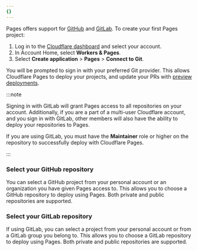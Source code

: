 ```yaml
---
{}
---
```


Pages offers support for [GitHub](https://github.com/) and [GitLab](https://gitlab.com/). To create your first Pages project:

1. Log in to the [Cloudflare dashboard](https://dash.cloudflare.com/) and select your account.
2. In Account Home, select **Workers & Pages**.
3. Select **Create application** > **Pages** > **Connect to Git**.

You will be prompted to sign in with your preferred Git provider. This allows Cloudflare Pages to deploy your projects, and update your PRs with [preview deployments](/pages/configuration/preview-deployments/).

:::note


Signing in with GitLab will grant Pages access to all repositories on your account. Additionally, if you are a part of a multi-user Cloudflare account, and you sign in with GitLab, other members will also have the ability to deploy your repositories to Pages.

If you are using GitLab, you must have the **Maintainer** role or higher on the repository to successfully deploy with Cloudflare Pages.


:::

### Select your GitHub repository

You can select a GitHub project from your personal account or an organization you have given Pages access to. This allows you to choose a GitHub repository to deploy using Pages. Both private and public repositories are supported.

### Select your GitLab repository

If using GitLab, you can select a project from your personal account or from a GitLab group you belong to. This allows you to choose a GitLab repository to deploy using Pages. Both private and public repositories are supported.